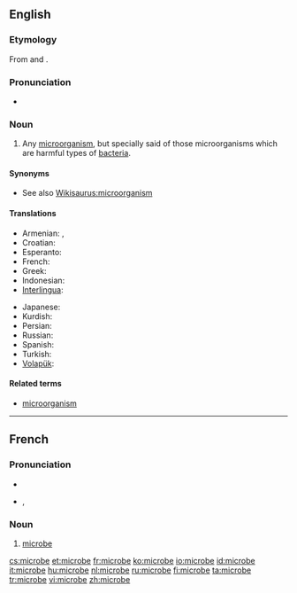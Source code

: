 ==English==

===Etymology===
From {{etyl|grc}} {{term|sc=polytonic|μικρός|tr=mikros||small|lang=grc}} and {{term|sc=polytonic|βίος|tr=bios||life|lang=grc}}.

===Pronunciation===
* {{audio|en-us-microbe.ogg|Audio (US)}}

===Noun===
{{en-noun}}

# {{microbiology}} Any [[microorganism]], but specially said of those microorganisms which are harmful types of [[bacteria]].

====Synonyms====
* See also [[Wikisaurus:microorganism]]

====Translations====
{{trans-top|microorganism}}
* Armenian: {{t-|hy|մանրէ|tr=manrē}},  {{t-|hy|միկրոբ|tr=mikrob}}
* Croatian: {{t-|hr|mikrob|m|alt=mìkrōb}}
* Esperanto: {{t-|eo|mikrobo|xs=Esperanto}}
* French: {{t+|fr|microbe|m}}
* Greek: {{t+|el|μικρόβιο|n|tr=mikróvio}}
* Indonesian: {{t|id|mikroba|xs=Indonesian}}
* [[Interlingua]]: {{t-|ia|microbio|xs=Interlingua}}
{{trans-mid}}
* Japanese: {{t+|ja|微生物|tr=[[びせいぶつ]], biseibutsu}}
* Kurdish: {{t-|ku|میکرۆب|sc=ku-Arab}}
* Persian: {{t|fa|میکرب‌|tr=mikrob|xs=Persian}}
* Russian: {{t+|ru|микроб|m|tr=mikrób}}
* Spanish: {{t-|es|microbio}}
* Turkish: {{t+|tr|mikrop}}
* [[Volapük]]: {{t|vo|mikröb|xs=Volapük}}
{{trans-bottom}}

====Related terms====
* [[microorganism]]

----

==French==

===Pronunciation===
* {{audio|Fr-microbe.ogg|audio}}
* {{IPA|/mi.kʁɔb/|lang=fr}}, {{SAMPA|/mi.kROb/}}

===Noun===
{{fr-noun|m}}

# {{microbiology|lang=fr}} [[#English|microbe]]

[[cs:microbe]]
[[et:microbe]]
[[fr:microbe]]
[[ko:microbe]]
[[io:microbe]]
[[id:microbe]]
[[it:microbe]]
[[hu:microbe]]
[[nl:microbe]]
[[ru:microbe]]
[[fi:microbe]]
[[ta:microbe]]
[[tr:microbe]]
[[vi:microbe]]
[[zh:microbe]]